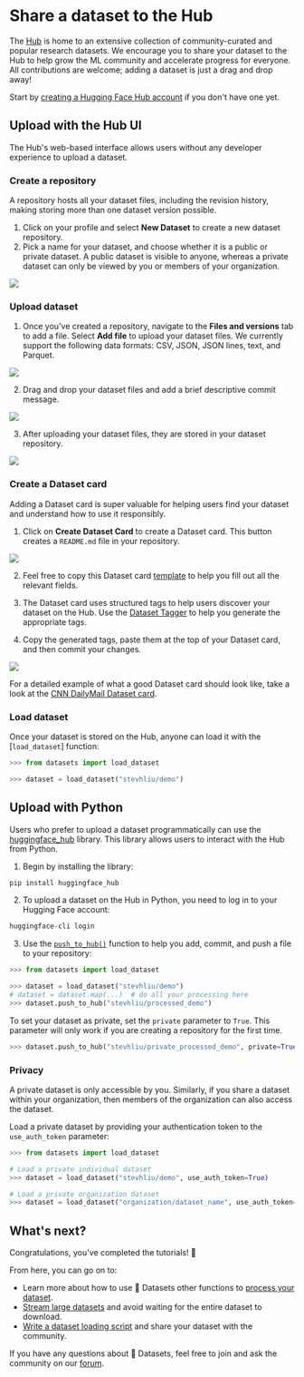 # Share a dataset to the Hub

The [Hub](https://huggingface.co/datasets) is home to an extensive collection of community-curated and popular research datasets. We encourage you to share your dataset to the Hub to help grow the ML community and accelerate progress for everyone. All contributions are welcome; adding a dataset is just a drag and drop away!

Start by [creating a Hugging Face Hub account](https://huggingface.co/join) if you don't have one yet.

## Upload with the Hub UI

The Hub's web-based interface allows users without any developer experience to upload a dataset.

### Create a repository

A repository hosts all your dataset files, including the revision history, making storing more than one dataset version possible.

1. Click on your profile and select **New Dataset** to create a new dataset repository. 
2. Pick a name for your dataset, and choose whether it is a public or private dataset. A public dataset is visible to anyone, whereas a private dataset can only be viewed by you or members of your organization.

<div class="flex justify-center">
    <img src="https://huggingface.co/datasets/huggingface/documentation-images/resolve/main/datasets/create_repo.png"/>
</div>

### Upload dataset

1. Once you've created a repository, navigate to the **Files and versions** tab to add a file. Select **Add file** to upload your dataset files. We currently support the following data formats: CSV, JSON, JSON lines, text, and Parquet.

<div class="flex justify-center">
    <img src="https://huggingface.co/datasets/huggingface/documentation-images/resolve/main/datasets/upload_files.png"/>
</div>

2. Drag and drop your dataset files and add a brief descriptive commit message.

<div class="flex justify-center">
    <img src="https://huggingface.co/datasets/huggingface/documentation-images/resolve/main/datasets/commit_files.png"/>
</div>

3. After uploading your dataset files, they are stored in your dataset repository.

<div class="flex justify-center">
    <img src="https://huggingface.co/datasets/huggingface/documentation-images/resolve/main/datasets/files_stored.png"/>
</div>

### Create a Dataset card

Adding a Dataset card is super valuable for helping users find your dataset and understand how to use it responsibly.

1. Click on **Create Dataset Card** to create a Dataset card. This button creates a `README.md` file in your repository.

<div class="flex justify-center">
    <img src="https://huggingface.co/datasets/huggingface/documentation-images/resolve/main/datasets/dataset_card.png"/>
</div>

2. Feel free to copy this Dataset card [template](https://raw.githubusercontent.com/huggingface/datasets/master/templates/README.md) to help you fill out all the relevant fields. 

3. The Dataset card uses structured tags to help users discover your dataset on the Hub. Use the [Dataset Tagger](https://huggingface.co/spaces/huggingface/datasets-tagging) to help you generate the appropriate tags.

4. Copy the generated tags, paste them at the top of your Dataset card, and then commit your changes.

<div class="flex justify-center">
    <img src="https://huggingface.co/datasets/huggingface/documentation-images/resolve/main/datasets/card_tags.png"/>
</div>

For a detailed example of what a good Dataset card should look like, take a look at the [CNN DailyMail Dataset card](https://huggingface.co/datasets/cnn_dailymail).

### Load dataset

Once your dataset is stored on the Hub, anyone can load it with the [`load_dataset`] function:

```py
>>> from datasets import load_dataset

>>> dataset = load_dataset("stevhliu/demo")
```

## Upload with Python

Users who prefer to upload a dataset programmatically can use the [huggingface_hub](https://huggingface.co/docs/huggingface_hub/index) library. This library allows users to interact with the Hub from Python. 

1. Begin by installing the library:

```bash
pip install huggingface_hub
```

2. To upload a dataset on the Hub in Python, you need to log in to your Hugging Face account:

```bash
huggingface-cli login
```

3. Use the [`push_to_hub()`](https://huggingface.co/docs/datasets/master/en/package_reference/main_classes#datasets.DatasetDict.push_to_hub) function to help you add, commit, and push a file to your repository:

```py
>>> from datasets import load_dataset

>>> dataset = load_dataset("stevhliu/demo")
# dataset = dataset.map(...)  # do all your processing here
>>> dataset.push_to_hub("stevhliu/processed_demo")
```

To set your dataset as private, set the `private` parameter to `True`. This parameter will only work if you are creating a repository for the first time.

```py
>>> dataset.push_to_hub("stevhliu/private_processed_demo", private=True)
```

### Privacy

A private dataset is only accessible by you. Similarly, if you share a dataset within your organization, then members of the organization can also access the dataset.

Load a private dataset by providing your authentication token to the `use_auth_token` parameter:

```py
>>> from datasets import load_dataset

# Load a private individual dataset
>>> dataset = load_dataset("stevhliu/demo", use_auth_token=True)

# Load a private organization dataset
>>> dataset = load_dataset("organization/dataset_name", use_auth_token=True)
```

## What's next?

Congratulations, you've completed the tutorials! 🥳

From here, you can go on to:

- Learn more about how to use 🤗 Datasets other functions to [process your dataset](process).
- [Stream large datasets](stream) and avoid waiting for the entire dataset to download.
- [Write a dataset loading script](dataset_script) and share your dataset with the community.

If you have any questions about 🤗 Datasets, feel free to join and ask the community on our [forum](https://discuss.huggingface.co/c/datasets/10).
